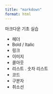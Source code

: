 ```yaml
---
title: "markdown"
format: html
---
```


마크다운 기초 실습

- 헤더
- Bold / Italic
- 링크
- 이미지
- 콜아웃 
- 리스트 . 숫자 리스트
- 코드
- 구분자
- 취소선

